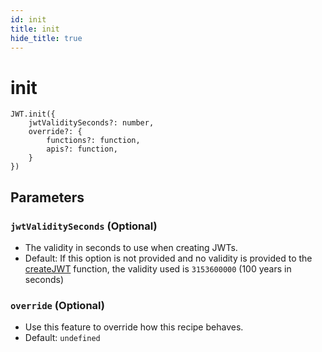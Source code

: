 ```yaml
---
id: init
title: init
hide_title: true
---
```


# init

```tsx
JWT.init({
    jwtValiditySeconds?: number,
    override?: {
        functions?: function,
        apis?: function,
    }
})
```

## Parameters
### `jwtValiditySeconds` (Optional)
- The validity in seconds to use when creating JWTs.
- Default: If this option is not provided and no validity is provided to the [createJWT](./createJWT) function, the validity used is `3153600000` (100 years in seconds)

### `override` (Optional)
- Use this feature to override how this recipe behaves.
- Default: `undefined`

